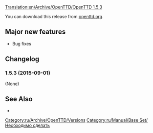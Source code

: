 [[Translation:en/Archive/OpenTTD/OpenTTD 1.5.3]]
{{ru/Необходимо сделать|Исправить текст на русский}}


{{en/Archive/OpenTTD/Release|prev=en/Archive/OpenTTD/OpenTTD 1.5.2|next=en/Roadmap 1.6|date=2015-12-03}}

{{en/-}}{{ru/Archive/OpenTTD/OTTDВерсии}}

You can download this release from [http://www.openttd.org/en/download-stable/1.5.3 openttd.org].

==Major new features==
* Bug fixes

==Changelog==
===1.5.3 (2015-09-01)===
(None)

==See Also==
* {{en/Archive/OpenTTD/OTTDNewsArticle|221|The 1.5.3 news article}}
 
[[Category:ru/Archive/OpenTTD/Versions]]
[[Category:ru/Manual/Base Set/Необходимо сделать]]